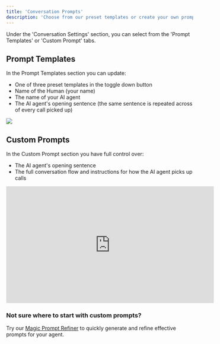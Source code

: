 ```yaml
---
title: 'Conversation Prompts'
description: 'Choose from our preset templates or create your own prompt to control how your agent handles conversations with callers.'
---
```

Under the 'Conversation Settings' section, you can select from the 'Prompt Templates' or 'Custom Prompt' tabs.

## Prompt Templates
In the Prompt Templates section you can update:
- One of three preset templates in the toggle down button
- Name of the Human (your name)
- The name of your AI agent
- The AI agent's opening sentence (the same sentence is repeated across of every call picked up)
<Frame>
  <img src="/images/conversation-prompts/prompt-template.png" style={{ borderRadius: '0.5rem' }} />
</Frame>

## Custom Prompts
In the Custom Prompt section you have full control over:
- The AI agent's opening sentence
- The full conversation flow and instructions for how the AI agent picks up calls

<iframe width="560" height="315" src="https://www.youtube.com/embed/Sp7Hyhp7OZE?si=EdplnKA1j6Ih9_1B" title="YouTube video player" frameborder="0" allow="accelerometer; autoplay; clipboard-write; encrypted-media; gyroscope; picture-in-picture; web-share" referrerpolicy="strict-origin-when-cross-origin" allowfullscreen></iframe>


### Not sure where to start with custom prompts?

Try our [Magic Prompt Refiner](prompt-refiner) to quickly generate and refine effective prompts for your agent.


